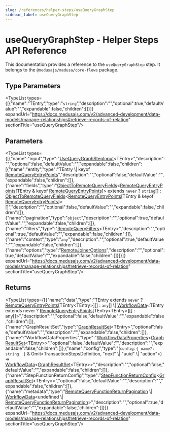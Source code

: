 ```yaml
---
slug: /references/helper-steps/useQueryGraphStep
sidebar_label: useQueryGraphStep
---
```



# useQueryGraphStep - Helper Steps API Reference

This documentation provides a reference to the `useQueryGraphStep` step. It belongs to the `@medusajs/medusa/core-flows` package.

## Type Parameters

<TypeList types={[{"name":"TEntry","type":"`string`","description":"","optional":true,"defaultValue":"","expandable":false,"children":[]}]} expandUrl="https://docs.medusajs.com/v2/advanced-development/data-models/manage-relationships#retrieve-records-of-relation" sectionTitle="useQueryGraphStep"/>

## Parameters

<TypeList types={[{"name":"input","type":"[UseQueryGraphStepInput](../../types/helper_steps.UseQueryGraphStepInput/page.mdx)&#60;TEntry&#62;","description":"","optional":false,"defaultValue":"","expandable":false,"children":[{"name":"entity","type":"TEntry \\| keyof [RemoteQueryEntryPoints](../../../types/ModulesSdkTypes/interfaces/types.ModulesSdkTypes.RemoteQueryEntryPoints/page.mdx)","description":"","optional":false,"defaultValue":"","expandable":false,"children":[]},{"name":"fields","type":"[ObjectToRemoteQueryFields](../../../types/types/types.ObjectToRemoteQueryFields/page.mdx)&#60;[RemoteQueryEntryPoints](../../../types/ModulesSdkTypes/interfaces/types.ModulesSdkTypes.RemoteQueryEntryPoints/page.mdx)[TEntry & keyof [RemoteQueryEntryPoints](../../../types/ModulesSdkTypes/interfaces/types.ModulesSdkTypes.RemoteQueryEntryPoints/page.mdx)]&#62; extends `never` ? `string`[] : [ObjectToRemoteQueryFields](../../../types/types/types.ObjectToRemoteQueryFields/page.mdx)&#60;[RemoteQueryEntryPoints](../../../types/ModulesSdkTypes/interfaces/types.ModulesSdkTypes.RemoteQueryEntryPoints/page.mdx)[TEntry & keyof [RemoteQueryEntryPoints](../../../types/ModulesSdkTypes/interfaces/types.ModulesSdkTypes.RemoteQueryEntryPoints/page.mdx)]&#62;[]","description":"","optional":false,"defaultValue":"","expandable":false,"children":[]},{"name":"pagination","type":"`object`","description":"","optional":true,"defaultValue":"","expandable":false,"children":[]},{"name":"filters","type":"[RemoteQueryFilters](../../../types/ModulesSdkTypes/types/types.ModulesSdkTypes.RemoteQueryFilters/page.mdx)&#60;TEntry&#62;","description":"","optional":true,"defaultValue":"","expandable":false,"children":[]},{"name":"context","type":"`any`","description":"","optional":true,"defaultValue":"","expandable":false,"children":[]},{"name":"options","type":"[RemoteJoinerOptions](../../../types/interfaces/types.RemoteJoinerOptions/page.mdx)","description":"","optional":true,"defaultValue":"","expandable":false,"children":[]}]}]} expandUrl="https://docs.medusajs.com/v2/advanced-development/data-models/manage-relationships#retrieve-records-of-relation" sectionTitle="useQueryGraphStep"/>

## Returns

<TypeList types={[{"name":"data","type":"TEntry extends `never` ? [RemoteQueryEntryPoints](../../../types/ModulesSdkTypes/interfaces/types.ModulesSdkTypes.RemoteQueryEntryPoints/page.mdx)[TEntry&#60;TEntry&#62;][] : `any`[] \\| [WorkflowData](../../../workflows/types/workflows.WorkflowData/page.mdx)&#60;TEntry extends never ? [RemoteQueryEntryPoints](../../../types/ModulesSdkTypes/interfaces/types.ModulesSdkTypes.RemoteQueryEntryPoints/page.mdx)[TEntry&#60;TEntry&#62;][] : any[]&#62;","description":"","optional":false,"defaultValue":"","expandable":false,"children":[]},{"name":"GraphResultSet","type":"[GraphResultSet](../../../types/ModulesSdkTypes/types/types.ModulesSdkTypes.GraphResultSet/page.mdx)&#60;TEntry&#62;","optional":false,"defaultValue":"","description":"","expandable":false,"children":[]},{"name":"WorkflowDataProperties","type":"[WorkflowDataProperties](../../../workflows/types/workflows.WorkflowDataProperties/page.mdx)&#60;[GraphResultSet](../../../types/ModulesSdkTypes/types/types.ModulesSdkTypes.GraphResultSet/page.mdx)&#60;TEntry&#62;&#62;","optional":false,"defaultValue":"","description":"","expandable":false,"children":[]},{"name":"config","type":"(`config`: ``{ name?: string  }`` & Omit&#60;TransactionStepsDefinition, \"next\" \\| \"uuid\" \\| \"action\"&#62;) => [WorkflowData](../../../workflows/types/workflows.WorkflowData/page.mdx)&#60;[GraphResultSet](../../../types/ModulesSdkTypes/types/types.ModulesSdkTypes.GraphResultSet/page.mdx)&#60;TEntry&#62;&#62;","description":"","optional":false,"defaultValue":"","expandable":false,"children":[]},{"name":"StepFunctionReturnConfig","type":"[StepFunctionReturnConfig](../../../workflows/types/workflows.StepFunctionReturnConfig/page.mdx)&#60;[GraphResultSet](../../../types/ModulesSdkTypes/types/types.ModulesSdkTypes.GraphResultSet/page.mdx)&#60;TEntry&#62;&#62;","optional":false,"defaultValue":"","description":"","expandable":false,"children":[]},{"name":"metadata","type":"[RemoteQueryFunctionReturnPagination](../../../types/ModulesSdkTypes/types/types.ModulesSdkTypes.RemoteQueryFunctionReturnPagination/page.mdx) \\| [WorkflowData](../../../workflows/types/workflows.WorkflowData/page.mdx)&#60;undefined \\| [RemoteQueryFunctionReturnPagination](../../../types/ModulesSdkTypes/types/types.ModulesSdkTypes.RemoteQueryFunctionReturnPagination/page.mdx)&#62;","description":"","optional":true,"defaultValue":"","expandable":false,"children":[]}]} expandUrl="https://docs.medusajs.com/v2/advanced-development/data-models/manage-relationships#retrieve-records-of-relation" sectionTitle="useQueryGraphStep"/>
